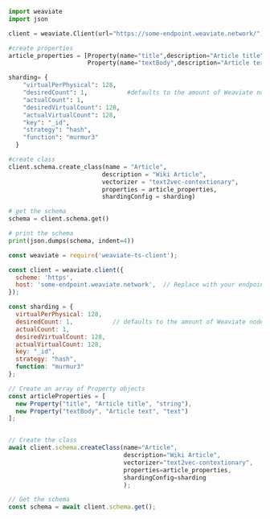 
<Tabs groupId="languages">
<TabItem value="py" label="Python">

```python
import weaviate
import json

client = weaviate.Client(url="https://some-endpoint.weaviate.network/") # Replace with your endpoint

#create properties
article_properties = [Property(name="title",description="Article title",dataType="string"),
                      Property(name="textBody",description="Article text",dataType="text")]

sharding= {
    "virtualPerPhysical": 128,
    "desiredCount": 1,           #defaults to the amount of Weaviate nodes in the cluster
    "actualCount": 1,
    "desiredVirtualCount": 128,
    "actualVirtualCount": 128,
    "key": "_id",
    "strategy": "hash",
    "function": "murmur3"
  }

#create class
client.schema.create_class(name = "Article",
                          description = "Wiki Article",
                          vectorizer = "text2vec-contextionary",
                          properties = article_properties,
                          shardingConfig = sharding)

# get the schema
schema = client.schema.get()

# print the schema
print(json.dumps(schema, indent=4))

```

</TabItem>
<TabItem value="js" label="JavaScript">

```js
const weaviate = require('weaviate-ts-client');

const client = weaviate.client({
  scheme: 'https',
  host: 'some-endpoint.weaviate.network',  // Replace with your endpoint
});

const sharding = {
  virtualPerPhysical: 128,
  desiredCount: 1,           // defaults to the amount of Weaviate nodes in the cluster
  actualCount: 1,
  desiredVirtualCount: 128,
  actualVirtualCount: 128,
  key: "_id",
  strategy: "hash",
  function: "murmur3"
};

// Create an array of Property objects
const articleProperties = [
  new Property("title", "Article title", "string"),
  new Property("textBody", "Article text", "text")
];


// Create the class
await client.schema.createClass(name="Article",
                                description="Wiki Article",
                                vectorizer="text2vec-contextionary",
                                properties=article_properties,
                                shardingConfig=sharding
                                );

// Get the schema
const schema = await client.schema.get();
```

</TabItem>
</Tabs>